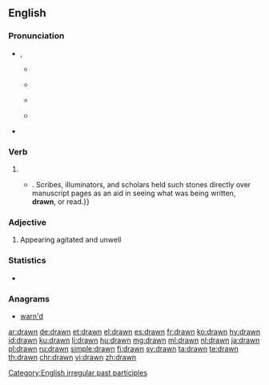==English==

===Pronunciation===
* {{enPR|drôn}}, {{IPA|/drɔːn/|lang=en}}
** {{a|UK}} {{IPA|[dɹɔːn]|lang=en}}
** {{a|US}} {{IPA|[dɹɔn]|lang=en}}
** {{audio|en-us-drawn.ogg|Audio (US)|lang=en}}
** {{a|US|cot-caught}} {{IPA|[dɹɑn]|lang=en}}
* {{rhymes|ɔːn|lang=en}}

===Verb===
{{head|en|past participle}}

# {{past participle of|draw|lang=en|nocat=1}}
#* {{quote-magazine|year=2013|month=September-October|author={{w|Henry Petroski}}
|magazine={{w|American Scientist}}|title=[http://www.americanscientist.org/issues/pub/2013/5/the-evolution-of-eyeglasses The Evolution of Eyeglasses]
|passage=The ability of a segment of a glass sphere to magnify whatever is placed before it was known around the year 1000, when the spherical segment was called a reading stone,{{...}}. Scribes, illuminators, and scholars held such stones directly over manuscript pages as an aid in seeing what was being written, '''drawn''', or read.}}

===Adjective===
{{en-adj}}

# Appearing agitated and unwell

===Statistics===
* {{rank|bit|Indian|produce|826|drawn|field|street|attempt}}

===Anagrams===
* [[warn'd#English|warn'd]]

[[Category:English irregular past participles]]

[[ar:drawn]]
[[de:drawn]]
[[et:drawn]]
[[el:drawn]]
[[es:drawn]]
[[fr:drawn]]
[[ko:drawn]]
[[hy:drawn]]
[[id:drawn]]
[[ku:drawn]]
[[li:drawn]]
[[hu:drawn]]
[[mg:drawn]]
[[ml:drawn]]
[[nl:drawn]]
[[ja:drawn]]
[[pl:drawn]]
[[ru:drawn]]
[[simple:drawn]]
[[fi:drawn]]
[[sv:drawn]]
[[ta:drawn]]
[[te:drawn]]
[[th:drawn]]
[[chr:drawn]]
[[vi:drawn]]
[[zh:drawn]]
